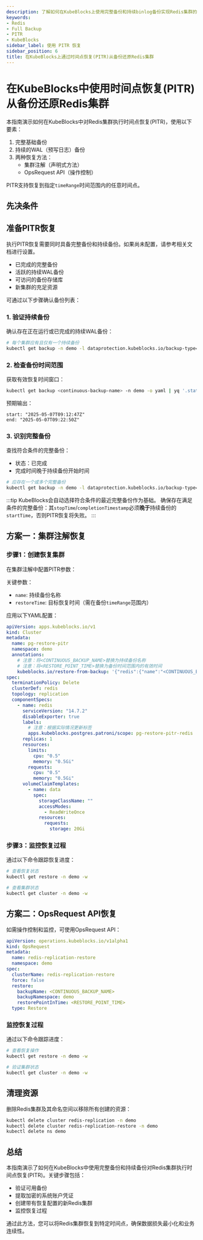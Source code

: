 ```yaml
---
description: 了解如何在KubeBlocks上使用完整备份和持续binlog备份实现Redis集群的时间点恢复（PITR）。
keywords:
- Redis
- Full Backup
- PITR
- KubeBlocks
sidebar_label: 使用 PITR 恢复
sidebar_position: 6
title: 在KubeBlocks上通过时间点恢复(PITR)从备份还原Redis集群
---
```


# 在KubeBlocks中使用时间点恢复(PITR)从备份还原Redis集群

本指南演示如何在KubeBlocks中对Redis集群执行时间点恢复(PITR)，使用以下要素：
1. 完整基础备份
2. 持续的WAL（预写日志）备份
3. 两种恢复方法：
   - 集群注解（声明式方法）
   - OpsRequest API（操作控制）

PITR支持恢复到指定`timeRange`时间范围内的任意时间点。

## 先决条件


<Prerequisites />

## 准备PITR恢复
执行PITR恢复需要同时具备完整备份和持续备份。如果尚未配置，请参考相关文档进行设置。

- 已完成的完整备份
- 活跃的持续WAL备份
- 可访问的备份存储库
- 新集群的充足资源

可通过以下步骤确认备份列表：

### 1. 验证持续备份
确认存在正在运行或已完成的持续WAL备份：

```bash
# 每个集群应有且仅有一个持续备份
kubectl get backup -n demo -l dataprotection.kubeblocks.io/backup-type=Continuous,app.kubernetes.io/instance=redis-replication
```

### 2. 检查备份时间范围
获取有效恢复时间窗口：

```bash
kubectl get backup <continuous-backup-name> -n demo -o yaml | yq '.status.timeRange'
```

预期输出：
```text
start: "2025-05-07T09:12:47Z"
end: "2025-05-07T09:22:50Z"
```

### 3. 识别完整备份
查找符合条件的完整备份：
- 状态：已完成
- 完成时间晚于持续备份开始时间

```bash
# 应存在一个或多个完整备份
kubectl get backup -n demo -l dataprotection.kubeblocks.io/backup-type=Full,app.kubernetes.io/instance=redis-replication
```

:::tip
KubeBlocks会自动选择符合条件的最近完整备份作为基础。
确保存在满足条件的完整备份：其`stopTime`/`completionTimestamp`必须**晚于**持续备份的`startTime`，否则PITR恢复将失败。
:::

## 方案一：集群注解恢复

### 步骤1：创建恢复集群
在集群注解中配置PITR参数：

关键参数：
- `name`: 持续备份名称
- `restoreTime`: 目标恢复时间（需在备份`timeRange`范围内）

应用以下YAML配置：
```yaml
apiVersion: apps.kubeblocks.io/v1
kind: Cluster
metadata:
  name: pg-restore-pitr
  namespace: demo
  annotations:
    # 注意：将<CONTINUOUS_BACKUP_NAME>替换为持续备份名称
    # 注意：将<RESTORE_POINT_TIME>替换为备份时间范围内的有效时间
    kubeblocks.io/restore-from-backup: '{"redis":{"name":"<CONTINUOUS_BACKUP_NAME>","namespace":"demo","restoreTime":"<RESTORE_POINT_TIME>","volumeRestorePolicy":"Parallel"}}'
spec:
  terminationPolicy: Delete
  clusterDef: redis
  topology: replication
  componentSpecs:
    - name: redis
      serviceVersion: "14.7.2"
      disableExporter: true
      labels:
        # 注意：根据实际情况更新标签
        apps.kubeblocks.postgres.patroni/scope: pg-restore-pitr-redis
      replicas: 1
      resources:
        limits:
          cpu: "0.5"
          memory: "0.5Gi"
        requests:
          cpu: "0.5"
          memory: "0.5Gi"
      volumeClaimTemplates:
        - name: data
          spec:
            storageClassName: ""
            accessModes:
              - ReadWriteOnce
            resources:
              requests:
                storage: 20Gi
```

### 步骤3：监控恢复过程
通过以下命令跟踪恢复进度：

```bash
# 查看恢复状态
kubectl get restore -n demo -w

# 查看集群状态
kubectl get cluster -n demo -w
```

## 方案二：OpsRequest API恢复

如需操作控制和监控，可使用OpsRequest API：

```yaml
apiVersion: operations.kubeblocks.io/v1alpha1
kind: OpsRequest
metadata:
  name: redis-replication-restore
  namespace: demo
spec:
  clusterName: redis-replication-restore
  force: false
  restore:
    backupName: <CONTINUOUS_BACKUP_NAME>
    backupNamespace: demo
    restorePointInTime: <RESTORE_POINT_TIME>
  type: Restore
```

### 监控恢复过程
通过以下命令跟踪进度：

```bash
# 查看恢复操作
kubectl get restore -n demo -w

# 验证集群状态
kubectl get cluster -n demo -w
```

## 清理资源
删除Redis集群及其命名空间以移除所有创建的资源：

```bash
kubectl delete cluster redis-replication -n demo
kubectl delete cluster redis-replication-restore -n demo
kubectl delete ns demo
```

## 总结
本指南演示了如何在KubeBlocks中使用完整备份和持续备份对Redis集群执行时间点恢复(PITR)。关键步骤包括：
- 验证可用备份
- 提取加密的系统账户凭证
- 创建带有恢复配置的新Redis集群
- 监控恢复过程

通过此方法，您可以将Redis集群恢复到特定时间点，确保数据损失最小化和业务连续性。